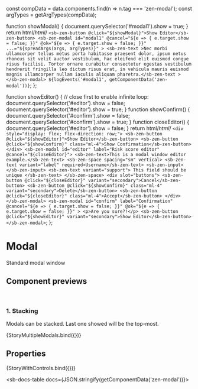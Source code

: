 
const compData = data.components.find(n => n.tag === 'zen-modal');
const argTypes = getArgTypes(compData);

<Meta title="Notifications/Modal window" component="zen-modal" argTypes={argTypes} />

  function showModal() {
    document.querySelector('#modal1').show = true;
  }
  return html/*html*/ `
    <sb-zen-button @click="${showModal}">Show Editor</sb-zen-button>
    <sb-zen-modal
      id="modal1"
      @cancel="${e => {
        e.target.show = false;
      }}"
      @ok="${e => {
        e.target.show = false;
      }}"
      ...="${spreadArgs(args, argTypes)}"
    >
      <sb-zen-text
        >Nec morbi ullamcorper tellus metus porta habitasse praesent dolor, ipsum netus rhoncus sit velit auctor
        vestibulum, hac eleifend elit euismod congue risus facilisi. Tortor ornare curabitur consectetur egestas
        vestibulum hendrerit fringilla leo dictum risus erat, in vehicula mauris euismod magnis ullamcorper nullam
        iaculis aliquam pharetra.</sb-zen-text
      >
    </sb-zen-modal>
    ${logEvents('#modal1', getComponentData('zen-modal'))}
  `;
};

  function showEditor() {
    // close first to enable infinite loop:
    document.querySelector('#editor').show = false;
    document.querySelector('#editor').show = true;
  }
  function showConfirm() {
    document.querySelector('#confirm').show = false;
    document.querySelector('#confirm').show = true;
  }
  function closeEditor() {
    document.querySelector('#editor').show = false;
  }
  return html/*html*/ `
    <div style="display: flex; flex-direction: row;">
      <sb-zen-button @click="${showEditor}">Show Editor</sb-zen-button>
      <sb-zen-button @click="${showConfirm}" class="ml-4">Show Confirmation</sb-zen-button>
    </div>
    <sb-zen-modal id="editor" label="Risk score editor" @cancel="${closeEditor}">
      <sb-zen-text>This is a modal window editor example.</sb-zen-text>
      <sb-zen-space spacing="sm" vertical>
        <sb-zen-text variant="label" required>Username</sb-zen-text>
        <sb-zen-input></sb-zen-input>
        <sb-zen-text variant="support"> This field should be unique </sb-zen-text>
      </sb-zen-space>
      <div slot="buttons">
        <sb-zen-button @click="${closeEditor}" variant="secondary">Cancel</sb-zen-button>
        <sb-zen-button @click="${showConfirm}" class="ml-4" variant="secondary">Delete</sb-zen-button>
        <sb-zen-button @click="${closeEditor}" class="ml-4">Accept</sb-zen-button>
      </div>
    </sb-zen-modal>
    <sb-zen-modal
      id="confirm"
      label="Confirmation"
      @cancel="${e => {
        e.target.show = false;
      }}"
      @ok="${e => {
        e.target.show = false;
      }}"
    >
      <p>Are you sure?!</p>
      <sb-zen-button @click="${showEditor}" variant="secondary">Show Editor</sb-zen-button>
    </sb-zen-modal>
  `;
};

# Modal

Standard modal window

## Component previews

<br />

### 1. Stacking

Modals can be stacked. Last one showed will be the top-most.

<Canvas>
  <Story name="mutiple">{StoryMultipleModals.bind({})}</Story>
</Canvas>

## Properties

<Canvas>
  <Story
    name="default"
    args={{
      ...getDefaultArgs(argTypes),
      label: 'My modal window',
    }}
  >
    {StoryWithControls.bind({})}
  </Story>
</Canvas>

<ArgsTable story="default" />

<sb-docs-table docs={JSON.stringify(getComponentData('zen-modal'))}></sb-docs-table>
